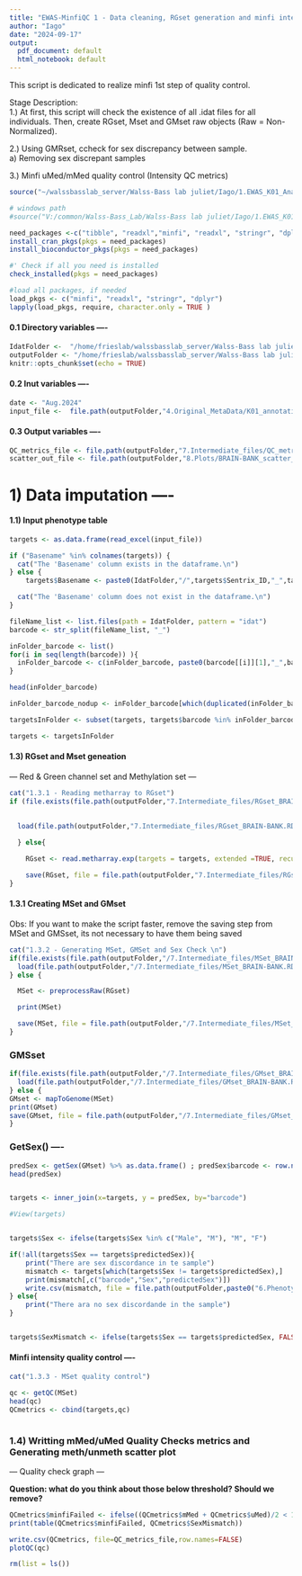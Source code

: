 ---
title: "EWAS-MinfiQC 1 - Data cleaning, RGset generation and minfi intensity QC metrics" 
author: "Iago"
date: "2024-09-17"
output:
  pdf_document: default
  html_notebook: default
---
This script is dedicated to realize minfi 1st step of quality control.

Stage Description:  
  1.) At first, this script will check the existence of all .idat files for all individuals. 
      Then, create RGset, Mset and GMset raw objects (Raw = Non-Normalized).  
  
  2.) Using GMRset, ccheck for sex discrepancy between sample.  
    a) Removing sex discrepant samples  
  
  3.) Minfi uMed/mMed quality control (Intensity QC metrics)  
  


```{r message=FALSE, warning=FALSE, include=FALSE, paged.print=FALSE}
source("~/walssbasslab_server/Walss-Bass lab juliet/Iago/1.EWAS_K01_Analysis/Aug.24-EWAS_BDvsHC_BRAINBANK/source_functions/source_functions.R")

# windows path
#source("V:/common/Walss-Bass_Lab/Walss-Bass lab juliet/Iago/1.EWAS_K01_Analysis/Aug.24-EWAS_BDvsHC_BRAINBANK/source_functions/source_functions.R")

need_packages <-c("tibble", "readxl","minfi", "readxl", "stringr", "dplyr", "IlluminaHumanMethylationEPICmanifest", "wateRmelon", "ewastools")#' install by running the function
install_cran_pkgs(pkgs = need_packages)
install_bioconductor_pkgs(pkgs = need_packages)

#' Check if all you need is installed
check_installed(pkgs = need_packages)

#load all packages, if needed
load_pkgs <- c("minfi", "readxl", "stringr", "dplyr")
lapply(load_pkgs, require, character.only = TRUE )


```

#### 0.1 Directory variables ----
```{r}
IdatFolder <-  "/home/frieslab/walssbasslab_server/Walss-Bass lab juliet/Gabriel/K01 analyses/iScan runs K01/idat_K01"
outputFolder <- "/home/frieslab/walssbasslab_server/Walss-Bass lab juliet/Iago/1.EWAS_K01_Analysis/Aug.24-EWAS_BDvsHC_BRAINBANK"
knitr::opts_chunk$set(echo = TRUE)
```

#### 0.2 Inut variables ----
```{r}
date <- "Aug.2024"
input_file <-  file.path(outputFolder,"4.Original_MetaData/K01_annotation_7.25.23_FullMetaData.xlsx")
```

#### 0.3 Output variables ----
```{r}
QC_metrics_file <- file.path(outputFolder,"7.Intermediate_files/QC_metrics_BRAIN-BANK.csv")
scatter_out_file <- file.path(outputFolder,"8.Plots/BRAIN-BANK_scatter_plot.png" )
```


# 1) Data imputation ----

#### 1.1) Input phenotype table
```{r Inputing Basenames paths to idat files} 
targets <- as.data.frame(read_excel(input_file))

if ("Basename" %in% colnames(targets)) {
  cat("The 'Basename' column exists in the dataframe.\n")
} else {
	targets$Basename <- paste0(IdatFolder,"/",targets$Sentrix_ID,"_",targets$Sentrix_Position)

  cat("The 'Basename' column does not exist in the dataframe.\n")
}
```

```{r Creating "Barcode" column based on the idat files present in the folder}
fileName_list <- list.files(path = IdatFolder, pattern = "idat")
barcode <- str_split(fileName_list, "_")

```

```{r Checking for duplicated barcode names in the folder}
inFolder_barcode <- list()
for(i in seq(length(barcode)) ){
  inFolder_barcode <- c(inFolder_barcode, paste0(barcode[[i]][1],"_",barcode[[i]][2]) )
}

head(inFolder_barcode)

inFolder_barcode_nodup <- inFolder_barcode[which(duplicated(inFolder_barcode))]
```
```{r Subsetting targets to only the ones we actually have data }
targetsInFolder <- subset(targets, targets$barcode %in% inFolder_barcode_nodup)

targets <- targetsInFolder

```



#### 1.3) RGset and Mset geneation  
--- Red & Green channel set and Methylation set --- 
```{r Creating RGset based on individuals showed in targets (metadata) }
cat("1.3.1 - Reading metharray to RGset")
if (file.exists(file.path(outputFolder,"7.Intermediate_files/RGset_BRAIN-BANK.RData"))){
  
  
  load(file.path(outputFolder,"7.Intermediate_files/RGset_BRAIN-BANK.RData"))

  } else{

    RGset <- read.metharray.exp(targets = targets, extended =TRUE, recursive = TRUE, verbose=TRUE, force=TRUE)

    save(RGset, file = file.path(outputFolder,"7.Intermediate_files/RGset_BRAIN-BANK.RData"))
}
```

#### 1.3.1 Creating MSet and GMset
  Obs: If you want to make the script faster, remove the saving step from MSet 
  and GMSset, its not necessary to have them being saved
```{r Creating MSet based on RGset}

cat("1.3.2 - Generating MSet, GMSet and Sex Check \n")
if(file.exists(file.path(outputFolder,"/7.Intermediate_files/MSet_BRAIN-BANK.RData"))){
  load(file.path(outputFolder,"/7.Intermediate_files/MSet_BRAIN-BANK.RData"))
} else {

  MSet <- preprocessRaw(RGset)

  print(MSet)

  save(MSet, file = file.path(outputFolder,"/7.Intermediate_files/MSet_BRAIN-BANK.RData"))
}


```
### GMSset
```{r Creating GMSet baed on RGset}

if(file.exists(file.path(outputFolder,"/7.Intermediate_files/GMset_BRAIN-BANK.RData"))){
  load(file.path(outputFolder,"/7.Intermediate_files/GMset_BRAIN-BANK.RData"))
} else {
GMset <- mapToGenome(MSet)
print(GMset)
save(GMset, file = file.path(outputFolder,"/7.Intermediate_files/GMset_BRAIN-BANK.RData"))
}

```

### GetSex() ----

```{r Checking sex discrepancy}


predSex <- getSex(GMset) %>% as.data.frame() ; predSex$barcode <- row.names(predSex)
head(predSex)


targets <- inner_join(x=targets, y = predSex, by="barcode")

#View(targets)


targets$Sex <- ifelse(targets$Sex %in% c("Male", "M"), "M", "F")

if(!all(targets$Sex == targets$predictedSex)){
    print("There are sex discordance in te sample")
    mismatch <- targets[which(targets$Sex != targets$predictedSex),]
    print(mismatch[,c("barcode","Sex","predictedSex")])
    write.csv(mismatch, file = file.path(outputFolder,paste0("6.Phenotype_files/K01_FailedSexMismatched_file",date,".csv")), row.names = FALSE, quote = TRUE)
} else{
    print("There ara no sex discordande in the sample")
}


targets$SexMismatch <- ifelse(targets$Sex == targets$predictedSex, FALSE, TRUE )


```


#### Minfi intensity quality control ----
```{r}
cat("1.3.3 - MSet quality control")

qc <- getQC(MSet)
head(qc)
QCmetrics <- cbind(targets,qc)



```


### 1.4) Writting mMed/uMed Quality Checks metrics and Generating meth/unmeth scatter plot  
--- Quality check graph ---  

**Question: what do you think about those below threshold? Should we remove?**

```{r}

QCmetrics$minfiFailed <- ifelse((QCmetrics$mMed + QCmetrics$uMed)/2 < 10.5, TRUE, FALSE)
print(table(QCmetrics$minfiFailed, QCmetrics$SexMismatch))

write.csv(QCmetrics, file=QC_metrics_file,row.names=FALSE)
plotQC(qc)
```

```{r}
rm(list = ls())
```